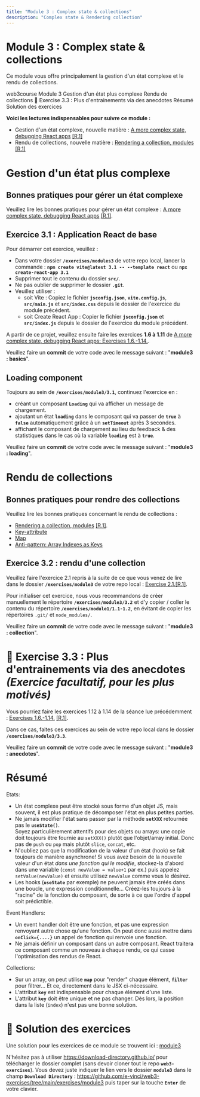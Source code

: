 ```yaml
---
title: "Module 3 : Complex state & collections"
description: "Complex state & Rendering collection"
---
```


# Module 3 : Complex state & collections

Ce module vous offre principalement la gestion d'un état complexe et le rendu de collections.

<InternalPageMenu>
  <PathViewer>
    <PathViewerItem to="/"> web3course </PathViewerItem>
    <PathViewerItem to="/modules/3" selected> Module 3 </PathViewerItem>
  </PathViewer>
  <InternalPageMenuItem> Gestion d'un état plus complexe </InternalPageMenuItem>
  <InternalPageMenuItem> Rendu de collections </InternalPageMenuItem>
  <InternalPageMenuItem> 🍬 Exercise 3.3 : Plus d'entrainements via des anecdotes </InternalPageMenuItem>
  <InternalPageMenuItem> Résumé </InternalPageMenuItem>
  <InternalPageMenuItem> Solution des exercices </InternalPageMenuItem>
</InternalPageMenu>


**Voici les lectures indispensables pour suivre ce module :**
- Gestion d'un état complexe, nouvelle matière : [A more complex state, debugging React apps](https://fullstackopen.com/en/part1/a_more_complex_state_debugging_react_apps/) [[R.1]](/references/#r1)
- Rendu de collections, nouvelle matière : [Rendering a collection, modules](https://fullstackopen.com/en/part2/rendering_a_collection_modules#rendering-collections) [[R.1]](/references/#r1)


# <InternalPageTitle> Gestion d'un état plus complexe </InternalPageTitle>

## Bonnes pratiques pour gérer un état complexe
Veuillez lire les bonnes pratiques pour gérer un état complexe : [A more complex state, debugging React apps](https://fullstackopen.com/en/part1/a_more_complex_state_debugging_react_apps/) [[R.1]](/references/#r1).


## Exercice 3.1 : Application React de base

Pour démarrer cet exercice, veuillez :
- Dans votre dossier **`/exercises/modules3`** de votre repo local, lancer la commande : **`npm create vite@latest 3.1 -- --template react`** ou **`npx create-react-app 3.1`**
- Supprimer tout le contenu du dossier **`src/`**.
- Ne pas oublier de supprimer le dossier **`.git`**.
- Veuillez utiliser : 
  - soit Vite : Copiez le fichier **`jsconfig.json`**, **`vite.config.js`**, **`src/main.js`** et **`src/index.css`** depuis le dossier de l'exercice du module précédent. 
  - soit Create React App : Copier le fichier **`jsconfig.json`** et **`src/index.js`** depuis le dossier de l'exercice du module précédent.

A partir de ce projet, veuillez ensuite faire les exercices **1.6 à 1.11** de [A more complex state, debugging React apps: Exercises 1.6.-1.14.](https://fullstackopen.com/en/part1/a_more_complex_state_debugging_react_apps#exercises-1-6-1-14).

Veuillez faire un **commit** de votre code avec le message suivant : "**module3 : basics**".


## Loading component
Toujours au sein de **`/exercises/module3/3.1`**, continuez l'exercice en :
- créant un composant **`Loading`** qui va afficher un message de chargement.
- ajoutant un état **`loading`** dans le composant qui va passer de **`true`** à **`false`** automatiquement grâce à un **`setTimeout`** après 3 secondes.
- affichant le composant de chargement au lieu du feedback & des statistiques dans le cas où la variable **`loading`** est à **`true`**.

Veuillez faire un **commit** de votre code avec le message suivant : "**module3 : loading**".


# <InternalPageTitle> Rendu de collections </InternalPageTitle>
## Bonnes pratiques pour rendre des collections
Veuillez lire les bonnes pratiques concernant le rendu de collections :
- [Rendering a collection, modules](https://fullstackopen.com/en/part2/rendering_a_collection_modules#rendering-collections) [[R.1]](/references/#r1).
- [Key-attribute](https://fullstackopen.com/en/part2/rendering_a_collection_modules#key-attribute)
- [Map](https://fullstackopen.com/en/part2/rendering_a_collection_modules#map)
- [Anti-pattern: Array Indexes as Keys](https://fullstackopen.com/en/part2/rendering_a_collection_modules#anti-pattern-array-indexes-as-keys)


## Exercice 3.2 : rendu d'une collection
Veuillez faire l'exercice 2.1 repris à la suite de ce que vous venez de lire dans le dossier **`/exercises/module3`** de votre repo local : [Exercise 2.1.](https://fullstackopen.com/en/part2/rendering_a_collection_modules#exercises-2-1-2-5)[[R.1]](/references/#r1).

Pour initialiser cet exercice, nous vous recommandons de créer manuellement le répertoire **`/exercises/module3/3.2`** et d'y copier / coller le contenu du répertoire **`/exercises/module1/1.1-1.2`**, en évitant de copier les répertoires `.git/` et `node_modules/`.

Veuillez faire un **commit** de votre code avec le message suivant : "**module3 : collection**".

# <InternalPageTitle> 🍬 Exercise 3.3 : Plus d'entrainements via des anecdotes *(Exercice facultatif, pour les plus motivés)* </InternalPageTitle>

Vous pourriez faire les exercices 1.12 à 1.14 de la séance lue précédemment : [Exercises 1.6.-1.14.](https://fullstackopen.com/en/part1/a_more_complex_state_debugging_react_apps#exercises-1-6-1-14) [[R.1]](/references/#r1).

Dans ce cas, faites ces exercices au sein de votre repo local dans le dossier **`/exercises/module3/3.3`**. 

Veuillez faire un **commit** de votre code avec le message suivant : "**module3 : anecdotes**".

# <InternalPageTitle> Résumé </InternalPageTitle>

Etats:

- Un état complexe peut être stocké sous forme d'un objet JS, mais souvent, il est plus pratique de décomposer l'état en plus petites parties.
- Ne jamais modifier l'état sans passer par la méthode **`setXXX`** retournée pas le **`useState()`**.  
Soyez particulièrement attentifs pour des objets ou arrays: une copie doit toujours être fournie au `setXXX()` plutôt que l'objet/array initial. Donc pas de `push` ou `pop` mais plutôt `slice`, `concat`, etc.
- N'oubliez pas que la modification de la valeur d'un état (hook) se fait toujours de manière asynchrone!
Si vous avez besoin de la nouvelle valeur d'un état *dans une fonction qui le modifie*, stockez-la d'abord dans une variable (`const newValue = value+1` par ex.) puis appelez `setValue(newValue)` et ensuite utilisez `newValue` comme vous le désirez.
- Les hooks (**`useState`** par exemple) ne peuvent jamais être créés dans une boucle, une expression conditionnelle... Créez-les toujours à la "racine" de la fonction du composant, de sorte à ce que l'ordre d'appel soit prédictible.

Event Handlers:

- Un event handler doit être une fonction, et pas une expression renvoyant autre chose qu'une fonction. On peut donc aussi mettre dans **`onClick={....}`** un appel de fonction qui renvoie une fonction.
- Ne jamais définir un composant dans un autre composant. React traitera ce composant comme un nouveau à chaque rendu, ce qui casse l'optimisation des rendus de React.

Collections:

- Sur un array, on peut utilise **`map`** pour "render" chaque élément, **`filter`** pour filtrer... Et ce, directement dans le JSX ci-nécessaire.
- L'attribut **`key`** est indispensable pour chaque élément d'une liste.
- L'attribut **`key`** doit être unique et ne pas changer. Dès lors, la position dans la liste (`index`) n'est pas une bonne solution.

# <InternalPageTitle> 🍬 Solution des exercices </InternalPageTitle>

Une solution pour les exercices de ce module se trouvent ici : [module3](https://github.com/e-vinci/web3-exercises/tree/main/exercises/module3)

N'hésitez pas à utiliser https://download-directory.github.io/ pour télécharger le dossier complet (sans devoir cloner tout le repo **`web3-exercises`**). Vous devez juste indiquer le lien vers le dossier **`module3`** dans le champ **`Download Directory`** : https://github.com/e-vinci/web3-exercises/tree/main/exercises/module3 puis taper sur la touche **`Enter`** de votre clavier.
